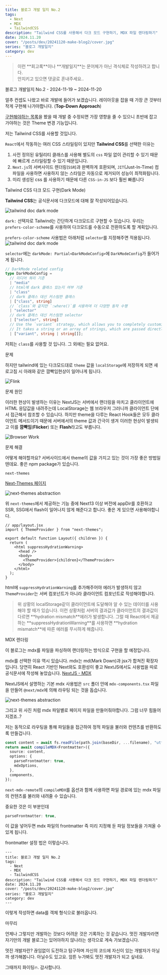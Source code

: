 ```yaml
---
title: 블로그 개발 일지 No.2
tags:
  - Next
  - MDX
  - TailwindCSS
description: "Tailwind CSS를 사용해서 다크 모드 구현하기, MDX 파일 렌더링하기"
date: 2024.11.20
cover: "/posts/dev/20241120-make-blog2/cover.jpg"
series: "블로그 개발일지"
category: dev
---
```


<Blockquote type="warn">
  이런 **회고록**이나 **개발일지**는 문어체가 아닌 격식체로 작성하려고 합니다.
  <br /> 안지키고 있으면 댓글로 혼내주세요..
</Blockquote>

<Heading type="h2">블로그 개발일지 No.2 - 2024-11-19 ~ 2024-11-20</Heading>

얼추 컨셉도 나왔고 바로 개발에 들어가 보겠습니다.
레이아웃을 잡을 때 가장 큰 것부터 작게 구현해 나가야합니다. (**Top-Down Approach**)

[구현해야하는 목록](/post/dev/20241115-make-blog#구현할-기능)을 봤을 때 개발 중 수정되면 가장 영향을 줄 수 있으니 초반에 잡고 가야하는 것은 Theme 변경 기능입니다.

<Heading type="h3">저는 Tailwind CSS를 사용할 것입니다.</Heading>

`React`에서 작동하는 여러 CSS 스타일링이 있지만 **Tailwind CSS**를 선택한 이유는

1. 사전 정의된 유틸리티 클래스를 사용해 별도의 `css` 파일 없이 관리할 수 있기 때문에 빠르게 스타일링할 수 있기 때문입니다.
2. `Next.js`의 서버사이드 렌더링(`SSR`)과 완벽하게 호환되며, `JIT`(Just-In-Time) 컴파일을 사용하면 사용하지 않는 스타일은 자동으로 제거되어 성능이 최적화됩니다.
3. 미리 생성된 css 를 사용하기 때문에 다른 `CSS-in-JS` 보다 훨씬 빠릅니다

<Heading type="h3">Tailwind CSS 다크 모드 구현(Dark Mode)</Heading>

**Tailwind CSS**는 공식문서에 다크모드에 대해 잘 작성되어있습니다.

![tailwind doc dark mode](/posts/dev/20241120-make-blog2/1.png)

`dark:` 선택자로 Tailwind는 간단하게 다크모드르 구현할 수 있습니다.
우리는 `prefers-color-scheme`를 사용하여 다크모드를 수동으로 전환하도록 할 계획입니다.

`prefers-color-scheme` 사용법은 아래처럼 `selector`를 지정해주면 적용됩니다.
![tailwind doc dark mode](/posts/dev/20241120-make-blog2/2.png)

`selector`에는 `darkMode: Partial<DarkModeConfig>`에 `DarkModeConfig`가 들어가게 됩니다.

```ts
// DarkMode related config
type DarkModeConfig =
  // 미디어 쿼리 기준
  | "media"
  // html에 dark 클래스 있는지 여부 기준
  | "class"
  // dark 클래스 대신 커스텀한 클래스
  | ["class", string]
  // `class`와 같지만 `:where()`를 사용하여 더 다양한 동작 수행
  | "selector"
  // dark 클래스 대신 커스텀한 selector
  | ["selector", string]
  // Use the `variant` strategy, which allows you to completely customize the selector
  // It takes a string or an array of strings, which are passed directly to `addVariant()`
  | ["variant", string | string[]];
```

저희는 `class`를 사용할 것 입니다. 그 외에는 필요 없어요.

<Heading type="h4">문제</Heading>

하지만 tailwind에 있는 다크모드대로 `theme` 값을 `localStorage`에 저장하게 되면 새로고침 시 아래와 같은 깜빡임현상이 일어나게 됩니다.

![Flink](/posts/dev/20241120-make-blog2/3.gif)

<Heading type="h4">문제 원인</Heading>

이러한 현상이 발생하는 이유는 NextJS는 서버에서 랜더링을 마치고 클라이언트에 HTML 응답값을 내려주는데
LocalStorage는 웹 브라우저 그러니까 클라이언트 단에서 접근해서 참조할 수 있습니다.
하지만 theme을 다루는 React Hook들은 모두 클라이언트 메서드이기 때문에 서버에서의 theme 값과 간극이 생겨 이러한 현상이 발생되고
이를 **깜빡임**(**Flicker**) 또는 **Flash**라고도 부릅니다.

![Browser Work](/posts/dev/20241120-make-blog2/4.png)

<Heading type="h4">문제 해결</Heading>

어떻게 해야할까요? 서버사이드에서 theme의 값을 가지고 있는 것이 가장 좋은 방법일텐데요.
좋은 npm package가 있습니다.

`next-themes`

[Next-Themes 페이지](https://github.com/pacocoursey/next-themes)

![next-themes abstraction](/posts/dev/20241120-make-blog2/5.png)

위 `next-themes`에서 제공하는 기능 중에 Next13 이상 버전에 appDir를 호환하고
SSR, SSG에서 flash이 일어나지 않게 해준다고 합니다.
좋은 게 있으면 사용해야합니다.

```tsx
// app/layout.jsx
import { ThemeProvider } from "next-themes";

export default function Layout({ children }) {
  return (
    <html suppressHydrationWarning>
      <head />
      <body>
        <ThemeProvider>{children}</ThemeProvider>
      </body>
    </html>
  );
}
```

html에 `suppressHydrationWarning`를 추가해주어야 에러가 발생하지 않고
`ThemeProvider`는 서버 컴포넌트가 아니라 클라이언트 컴포넌트로 작성해야합니다.

<Blockquote type="error">
  위 상황의 localStorage같이 클라이언트에 도달해야 알 수 있는 데이터를 사용해야
  할 때가 있습니다. 이런 상황처럼 서버의 결과값가 클라이언트의 결과값이 다르면
  **hydration mismatch**에러가 발생합니다. 그럴 때 React에서 제공하는
  **suppressHydrationWarning**를 사용하면 **hydration mismatch**에 따른 에러를
  무시하게 해줍니다.
</Blockquote>

<Heading type="h3">MDX 렌더링 </Heading>

이 블로그는 mdx를 파일을 파싱하여 랜더링하는 방식으로 구현을 할 예정입니다.

mdx를 선택한 이유 역시 있습니다.
mdx는 md(Mark Down)과 jsx가 합쳐진 확장자입니다.
당연히 React 기반인 Next와도 호환성이 좋고 NextJS에서도 사용법을 따로 공식문서에 작성해 놓았습니다.
[NextJS - MDX](https://nextjs.org/docs/pages/building-your-application/configuring/mdx)

NextJS에서 설명하는 기본 mdx 사용법은
`src` 폴더 안에 `mdx-components.tsx` 파일을 만들어 `@next/mdx`에 의해 라우팅 되는 것을 돕습니다.

![next-themes abstraction](/posts/dev/20241120-make-blog2/6.png)

그리고 위 사진 처럼 mdx 파일별로 페이지 파일을 만들어줘야합니다.
그럼 너무 힘들어지겠죠..?

저는 동적으로 라우팅을 통해 파일들을 접근하여 정적 파일을 불러와 컨텐츠를 반환하도록 만들겁니다.

```ts
const content = await fs.readFile(path.join(baseDir, ...filename), "utf-8");
return await compileMDX<Frontmatter>({
  source: content,
  options: {
    parseFrontmatter: true,
    mdxOptions,
  },
  components,
});
```

`next-mdx-remote`의 `compileMDX`를 옵션과 함께 사용하면
파일 경로에 있는 mdx 파일의 컨텐츠를 불러와 내려줄 수 있습니다.

중요한 것은 이 부분인데

```ts
parseFrontmatter: true,
```

이 값을 넣어두면 mdx 파일의 frontmatter 즉 미리 지정해 둔 파일 정보들을 가져올 수 있게 됩니다.

frontmatter 설정 법은 이렇습니다.

```mdx
---
title: 블로그 개발 일지 No.2
tags:
  - Next
  - MDX
  - TailwindCSS
description: "Tailwind CSS를 사용해서 다크 모드 구현하기, MDX 파일 렌더링하기"
date: 2024.11.20
cover: "/posts/dev/20241120-make-blog2/cover.jpg"
series: "블로그 개발일지"
category: dev
---
```

이렇게 작성하면 data를 객체 형식으로 불러옵니다.

<Heading type="h3">마무리</Heading>

언제나 그렇지만 개발하는 것보다 어려운 것은 기록하는 것 같습니다. 멋진 개발자라면
자기만의 개발 블로그는 있어야하지 않나라는 생각으로 계속 가보겠습니다.

멋진 개발자란? 끊임없이 도전하고 탐구하며 자신의 코드에 자신이 있는 개발자가 아닐까 생가해봅니다.
아닐수도 있고요. 암튼 누가봐도 멋진 개발자가 되고 싶네요.

그때까지 화이팅🔥. 감사합니다.
